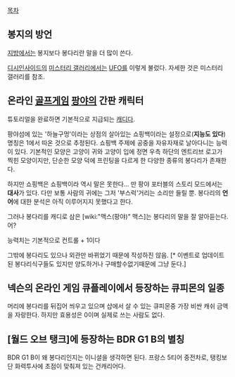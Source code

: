 [[목차]]
== 봉지의 방언 ==
[[지방]]에서는 봉지보다 봉다리란 말을 더 많이 쓴다.

[[디시인사이드]]의 [[미스터리 갤러리]]에서는 [[UFO]]를 이렇게 불렀다.
자세한 것은 미스터리 갤러리를 참조.

== 온라인 [[골프]]게임 [[팡야]]의 간판 캐릭터 ==
튜토리얼을 완료하면 기본적으로 지급되는 [[캐디]]다.

팡야섬에 있는 '하늘구멍'이라는 상점의 살아있는 쇼핑백이라는 설정으로('''지능도 있다''') 명칭은 1에서 따온 것으로 추정된다.
쇼핑백 주제에 공중을 자유자재로 날아다니는 능력이 있다. 기본적인 모양은 고양이 귀와 고양이 입에 정면 우측 하단의 엔트리브 로고가 찍힌 모양이지만, 단순한 모양 덕에 프린팅을 다르게 한 다양한 종류의 봉다리가 존재한다.

하지만 쇼핑백은 쇼핑백이라 역시 말은 못한다... 만 팡야 포터블의 스토리 모드에서는 '''대사'''가 있다. 다만 보통 사람의 귀에는 그저 '부스럭'거리는 소리만 들릴 뿐. 봉다리의 '''언어'''에 대한 분석은 아직 이루어지지 못했다고 한다.

그러나 봉다리를 캐디로 삼은 [wiki:"맥스(팡야)" 맥스]는 봉다리의 말을 잘 알아듣는다. 어?

능력치는 기본적으로 컨트롤 + 1이다

그밖에 봉다리도 있으나 외관만 바뀌었기 때문에 작성하진 않음. [* 이벤트로 업데이트된 봉다리식구들도 있지만 양도하거나 구매할수없기때문에 그냥 둔다.]


== 넥슨의 온라인 게임 큐플레이에서 등장하는 큐피몬의 일종 ==
머리에 봉다리를 뒤집어 씌우고 있으며 샵에서 살 수 있는 큐피몬중 가장 비싼 캐쉬 금액을 자랑한다. 하지만 효용성은 0이며 실제로 쓰는 사람도 없다.

== [월드 오브 탱크]에 등장하는 BDR G1 B의 별칭 ==
BDR G1 B이 왜 봉다리인지는 이니셜을 생각하면 된다.
프랑스 5티어 중전차로, 탱킹보단 화력투사에 초점이 맞춰져 있는 건캐리어다. 

